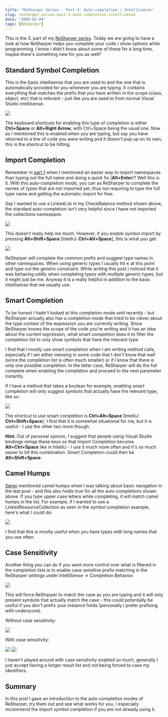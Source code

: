 ```yaml
---
title: "ReSharper Series - Part 3: Auto-completion / Intellisense"
slug: resharper-series-part-3-auto-completion-intellisense
date: "2009-02-04"
tags: [ReSharper]
---
```


This is the 3. part of my [ReSharper series](/2009/01/10/resharper-series/). Today we are going to have a look at how ReSharper helps you complete your code / show options while programming. I know I didn't know about some of these for a long time, maybe there's something new for you as well?
 
## Standard Symbol Completion
 
This is the basic intellisense that you are used to and the one that is automatically provided for you whenever you are typing. It contains everything that matches the prefix that you have written in the scope (class, object, etc) that is relevant - just like you are used to from normal Visual Studio intellisense.
 
<img src="/WindowsLiveWriter/ReSharperSeriesPart3IntellisenseCompleti_114CF/image_thumb.png" />
 
The keyboard shortcuts for enabling this type of completion is either **Ctrl+Space** or **Alt+Right Arrow**, with Ctrl+Space being the usual one. Now as I mentioned this is enabled when you are typing, but say you have returned to a line of code you were writing and it doesn't pop up on its own, this is the shortcut to be hitting.
 
## Import Completion
 
Remember in [part 1](/2009/01/21/resharper-series-part-1-the-power-of-alt-enter/) when I mentioned an easier way to import namespaces than typing out the full name and doing a quick fix (**Alt+Enter**)? Well this is it. With this auto-completion mode, you can as ReSharper to complete the names of types that are not imported yet, thus not requiring to type the full type name and getting the automatic import for free.
 
Say I wanted to use a LinkedList in my CheckBalance method shown above, the standard auto-completion isn't very helpful since I have not imported the collections namespace:
 
<img src="/WindowsLiveWriter/ReSharperSeriesPart3IntellisenseCompleti_114CF/image_thumb_5.png" />
 
This doesn't really help me much. However, if you enable symbol import by pressing **Alt+Shift+Space** [IntelliJ: **Ctrl+Alt+Space**], this is what you get:

<img src="/WindowsLiveWriter/ReSharperSeriesPart3IntellisenseCompleti_114CF/image_thumb_6.png" />
 
ReSharper will complete the common prefix and suggest type names in other namespaces. When using generic types I usually hit **&lt;** at this point and type out the generic constraint. While writing this post I noticed that it was behaving oddly when completing types with multiple generic types, but it might just be me. Anyway it is a really helpful in addition to the basic intellisense that we usually use.
 
## Smart Completion
 
To be honest I hadn't looked at this completion mode until recently - but ReSharper actually also has a completion mode that tried to be clever about the type context of the expression you are currently writing. Since ReSharper knows the scope of the code you're writing and it has an idea about the current expression, what smart completion does it to filter the completion list to only show symbols that have the relevant type.
 
I find that I mostly use smart completion when I am writing method calls, especially if I am either messing in some code that I don't know that well (since the completion list is often much smaller) or if I know that there is only one possible completion. In the latter case, ReSharper will do the full complete when enabling the completion and proceed to the next parameter instantly.
 
If I have a method that takes a boolean for example, enabling smart completion will only suggest symbols that actually have the relevant type, like so:
 
<img src="/WindowsLiveWriter/ReSharperSeriesPart3IntellisenseCompleti_114CF/image_thumb_8.png" />
 
The shortcut to use smart completion is **Ctrl+Alt+Space** [IntelliJ: **Ctrl+Shift+Space**]. I find that it is somewhat situational for me, but it is useful - I use the other two more though.
 
**Hint:** Out of personal opinion, I suggest that people using Visual Studio bindings remap these keys so that Import Completion become **Alt+Ctrl+Space** like in IntelliJ - I use it much more often and it's so much easier to hit this combination. Smart Completion could then be **Alt+Shift+Space**.
 
## Camel Humps
 
[Søren](http://www.publicvoid.dk) mentioned camel humps when I was talking about basic navigation in the last post - and this also holds true for all the auto-completions shown above. If you type upper case letters while completing, it will match camel humps in the list. For example, if I wanted to use a LinkedResourceCollection as seen in the symbol completion example, here's what I could do:

<img src="/WindowsLiveWriter/ReSharperSeriesPart3IntellisenseCompleti_114CF/image_thumb_9.png" />
 
I find that this is mostly useful when you have types with long names that you use often.
 
## Case Sensitivity
 
Another thing you can do if you want more control over what is filtered in the completion lists is to enable case sensitive prefix matching in the ReSharper settings under IntelliSense -> Completion Behavior. 
 
<img src="/WindowsLiveWriter/ReSharperSeriesPart3IntellisenseCompleti_114CF/image_thumb_10.png" />
 
This will force ReSharper to match the case as you are typing and it will only present symbols that actually match the case - this could potentially be useful if you don't prefix your instance fields (personally I prefer prefixing with underscore).
 
Without case sensitivity:
 
<img src="/WindowsLiveWriter/ReSharperSeriesPart3IntellisenseCompleti_114CF/image_thumb_13.png" />
 
With case sensitivity:
 
<img src="/WindowsLiveWriter/ReSharperSeriesPart3IntellisenseCompleti_114CF/image_thumb_12.png" />
<img src="/WindowsLiveWriter/ReSharperSeriesPart3IntellisenseCompleti_114CF/image_thumb_11.png" />
 
I haven't played around with case sensitivity enabled so much, generally I just accept having a longer result list and not being forced to case my identifiers.
 
## Summary
 
In this post I gave an introduction to the auto-completion modes of ReSharper, try them out and see what works for you, I especially recommend the import symbol completion if you are not already using it.
